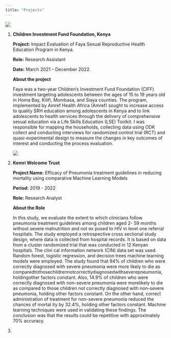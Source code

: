 ```yaml
---
title: "Projects"
---
```


![](images/CIFF_logo.PNG)

1.  **Children Investment Fund Foundation, Kenya**

    **Project:** Impact Evaluation of Faya Sexual Reproductive Health Education Program in Kenya.

    **Role:** Research Assistant

    **Date:** March 2021 – December 2022.

    **About the project**

    Faya was a two-year Children’s Investment Fund Foundation (CIFF) investment targeting adolescents between the ages of 15 to 19 years old in Homa Bay, Kilifi, Mombasa, and Siaya counties. The program, implemented by Amref Health Africa (Amref) sought to increase access to quality SRH education among adolescents in Kenya and to link adolescents to health services through the delivery of comprehensive sexual education via a Life Skills Education (LSE) Toolkit. I was responsible for mapping the households, collecting data using ODK collect and conducting interviews for randomized control trial (RCT) and quasi-experimental design to measure the changes in key outcomes of interest and conducting the process evaluation.

    ![](images/clipboard-3626455683.png)

2.  **Kemri Welcome Trust**

    **Project Name:** Efficacy of Pneumonia treatment guidelines in reducing mortality using comparative Machine Learning Models

    **Period:** 2019 - 2022

    **Role:** Research Analyst

    **About the Role**

    In this study, we evaluate the extent to which clinicians follow pneumonia treatment guidelines among children aged 2- 59 months without severe malnutrition and not ex posed to HIV in level one referral hospitals. The study employed a retrospective cross sectional study design, where data is collected from hospital records. It is based on data from a cluster randomized trial that was conducted in 12 Kenyan hospitals. The clini cal information network (CIN) data set was used. Random forest, logistic regression, and decision trees machine learning models were employed. The study found that 94% of children who were correctly diagnosed with severe pneumonia were more likely to die as comparedtothosechildrennotcorrectlydiagnosedwithseverepneumonia, holdingother factors constant. Also, 14.9% of children who were correctly diagnosed with non-severe pneumonia were morelikely to die as compared to those children not correctly diagnosed with non-severe pneumonia, holding other factors constant. On the other hand, correct administration of treatment for non-severe pneumonia reduced the chances of mortal ity by 32.4%, holding other factors constant. Machine learning techniques were used in validating these findings. The conclusion was that the results could be repetitive with approximately 70% accuracy.

3.  

<link href="https://assets.calendly.com/assets/external/widget.css" rel="stylesheet">

```{=html}
<script src="https://assets.calendly.com/assets/external/widget.js" type="text/javascript" async></script>
```
```{=html}
<script type="text/javascript">window.onload = function() { Calendly.initBadgeWidget({ url: 'https://calendly.com/vmandela99', text: 'Schedule time with me', color: '#0069ff', textColor: '#ffffff', branding: true }); }</script>
```
<!-- Calendly badge widget end -->

```{=html}
<script async src="https://pagead2.googlesyndication.com/pagead/js/adsbygoogle.js?client=ca-pub-1108334434042917"
     crossorigin="anonymous"></script>
```
